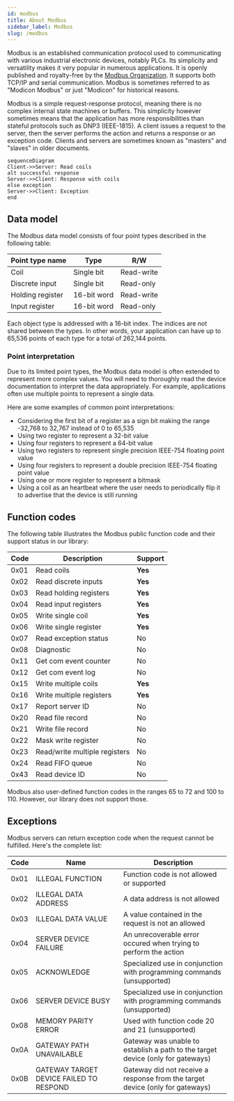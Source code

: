 ```yaml
---
id: modbus
title: About Modbus
sidebar_label: Modbus
slug: /modbus
---
```



Modbus is an established communication protocol used to communicating with various industrial electronic devices, notably PLCs. Its simplicity and versatility makes it very popular 
in numerous applications. It is openly published and royalty-free by the [Modbus Organization](https://modbus.org/). It supports both TCP/IP and serial communication.
Modbus is sometimes referred to as "Modicon Modbus" or just "Modicon" for historical reasons.

Modbus is a simple request-response protocol, meaning there is no complex internal state machines or buffers. This simplicity however sometimes means that the application has more
responsibilities than stateful protocols such as DNP3 (IEEE-1815). A client issues a request to the server, then the server performs the action and returns a response or an exception code.
Clients and servers are sometimes known as "masters" and "slaves" in older documents.

```mermaid
sequenceDiagram
Client->>Server: Read coils
alt successful response
Server->>Client: Response with coils
else exception
Server->>Client: Exception
end
```

## Data model

The Modbus data model consists of four point types described in the following table:

| Point type name  | Type        | R/W        |
| ---------------- | ----------- | ---------- |
| Coil             | Single bit  | Read-write |
| Discrete input   | Single bit  | Read-only  |
| Holding register | 16-bit word | Read-write |
| Input register   | 16-bit word | Read-only  |

Each object type is addressed with a 16-bit index. The indices are not shared between the types.
In other words, your application can have up to 65,536 points of each type for a total of 262,144 points.

### Point interpretation

Due to its limited point types, the Modbus data model is often extended to represent more complex values. You will need to thoroughly read the device documentation
to interpret the data appropriately. For example, applications often use multiple points to represent a single data.

Here are some examples of common point interpretations:

- Considering the first bit of a register as a sign bit making the range -32,768 to 32,767 instead of 0 to 65,535
- Using two register to represent a 32-bit value
- Using four registers to represent a 64-bit value
- Using two registers to represent single precision IEEE-754 floating point value
- Using four registers to represent a double precision IEEE-754 floating point value
- Using one or more register to represent a bitmask
- Using a coil as an heartbeat where the user needs to periodically flip it to advertise that the device is still running

## Function codes

The following table illustrates the Modbus public function code and their support status in our library:

| Code | Description                   | Support |
| ---- | ----------------------------- | ------- |
| 0x01 | Read coils                    | **Yes** |
| 0x02 | Read discrete inputs          | **Yes** |
| 0x03 | Read holding registers        | **Yes** |
| 0x04 | Read input registers          | **Yes** |
| 0x05 | Write single coil             | **Yes** |
| 0x06 | Write single register         | **Yes** |
| 0x07 | Read exception status         | No      |
| 0x08 | Diagnostic                    | No      |
| 0x11 | Get com event counter         | No      |
| 0x12 | Get com event log             | No      |
| 0x15 | Write multiple coils          | **Yes** |
| 0x16 | Write multiple registers      | **Yes** |
| 0x17 | Report server ID              | No      |
| 0x20 | Read file record              | No      |
| 0x21 | Write file record             | No      |
| 0x22 | Mask write register           | No      |
| 0x23 | Read/write multiple registers | No      |
| 0x24 | Read FIFO queue               | No      |
| 0x43 | Read device ID                | No      |

Modbus also user-defined function codes in the ranges 65 to 72 and 100 to 110. However, our library
does not support those.

## Exceptions

Modbus servers can return exception code when the request cannot be fulfilled. Here's the complete list:

| Code | Name                                    | Description                                                                     |
| ---- | --------------------------------------- | ------------------------------------------------------------------------------- |
| 0x01 | ILLEGAL FUNCTION                        | Function code is not allowed or supported                                       |
| 0x02 | ILLEGAL DATA ADDRESS                    | A data address is not allowed                                                   |
| 0x03 | ILLEGAL DATA VALUE                      | A value contained in the request is not an allowed                              |
| 0x04 | SERVER DEVICE FAILURE                   | An unrecoverable error occured when trying to perform the action                |
| 0x05 | ACKNOWLEDGE                             | Specialized use in conjunction with programming commands (unsupported)          |
| 0x06 | SERVER DEVICE BUSY                      | Specialized use in conjunction with programming commands (unsupported)          |
| 0x08 | MEMORY PARITY ERROR                     | Used with function code 20 and 21 (unsupported)                                 |
| 0x0A | GATEWAY PATH UNAVAILABLE                | Gateway was unable to establish a path to the target device (only for gateways) |
| 0x0B | GATEWAY TARGET DEVICE FAILED TO RESPOND | Gateway did not receive a response from the target device (only for gateways)   |
